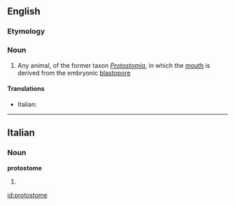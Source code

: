 ==English==
{{wikipedia}}
===Etymology===
{{confix|proto|stome}}

===Noun===
{{en-noun}}

# Any animal, of the former taxon ''[[Protostomia]]'', in which the [[mouth]] is derived from the embryonic [[blastopore]]

====Translations====
{{trans-top|animal in which the mouth is derived from the embryonic blastophore}}
* Italian: {{t-|it|protostoma|f}}
{{trans-mid}}
{{trans-bottom}}

----

==Italian==

===Noun===
'''protostome''' {{m}}

# {{plural of|protostoma|lang=it}}

[[id:protostome]]